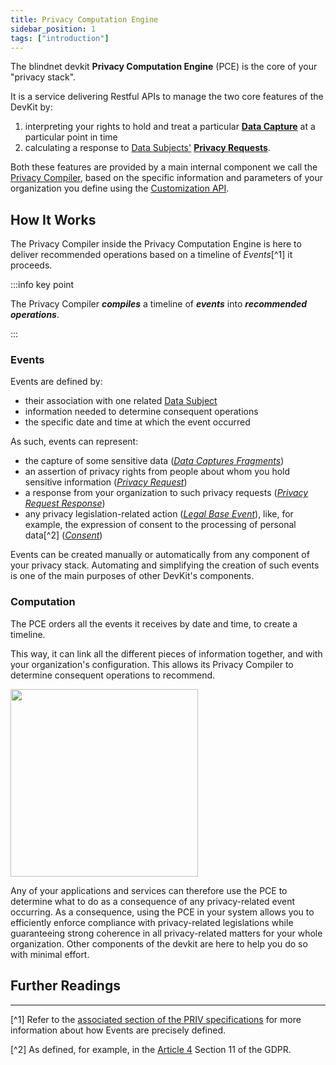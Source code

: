 ```yaml
---
title: Privacy Computation Engine
sidebar_position: 1
tags: ["introduction"]
---
```


The blindnet devkit **Privacy Computation Engine** (PCE) is the core of your "privacy stack".

It is a service delivering Restful APIs to manage the two core features of the DevKit by:

1. interpreting your rights to hold and treat a particular **[Data Capture](/docs/references/lexicon#data-capture)** at a particular point in time
2. calculating a response to [Data Subjects'](/docs/references/lexicon#data-subject) **[Privacy Requests](/docs/references/lexicon#privacy-request)**.

Both these features are provided by a main internal component we call the [Privacy Compiler](/docs/references/high-level-architecture#privacy-compiler), based on the specific information and parameters of your organization you define using the [Customization API](/docs/references/high-level-architecture#customization-api).

## How It Works

The Privacy Compiler inside the Privacy Computation Engine is here to deliver recommended operations based on a timeline of _Events_[^1] it proceeds.

:::info key point

The Privacy Compiler ***compiles*** a timeline of ***events*** into ***recommended operations***.

:::

<!-- TODO: "translate" https://github.com/blindnet-io/blindnet.dev/pull/43#discussion_r969901897

Possible operations recommended by the Privacy Compiler include (but aren't limited to):

- creating an archive when a user asks to access their data
- deleting or moving data when a user asks to delete it
- responses to Demands by compiling data subject's event timeline
- creating data archive for ACCESS and deleting data for DELETE requests and
- in case of timeline change, deleting data having data categories outside the timeline's privacy scope

-->

### Events

Events are defined by:

- their association with one related [Data Subject](/docs/references/lexicon#data-subject)
- information needed to determine consequent operations
- the specific date and time at which the event occurred

As such, events can represent:

- the capture of some sensitive data ([_Data Captures Fragments_](https://github.com/blindnet-io/product-management/blob/main/refs/schemas/priv/RFC-PRIV.md#data-capture-fragments))
- an assertion of privacy rights from people about whom you hold sensitive information ([_Privacy Request_](https://github.com/blindnet-io/product-management/blob/main/refs/schemas/priv/RFC-PRIV.md#privacy-request))
- a response from your organization to such privacy requests ([_Privacy Request Response_](https://github.com/blindnet-io/product-management/blob/main/refs/schemas/priv/RFC-PRIV.md#privacy-request-response))
- any privacy legislation-related action ([_Legal Base Event_](https://github.com/blindnet-io/product-management/blob/main/refs/schemas/priv/RFC-PRIV.md#legal-base-event)), like, for example, the expression of consent to the processing of personal data[^2] ([_Consent_](https://github.com/blindnet-io/product-management/blob/main/refs/schemas/priv/RFC-PRIV.md#consent))

Events can be created manually or automatically from any component of your privacy stack. Automating and simplifying the creation of such events is one of the main purposes of other DevKit's components.

### Computation

The PCE orders all the events it receives by date and time, to create a timeline.

This way, it can link all the different pieces of information together, and with your organization's configuration.
This allows its Privacy Compiler to determine consequent operations to recommend.

<img height="300" src="/img/how_it_works/PCEexplained.gif" />

Any of your applications and services can therefore use the PCE to determine what to do as a consequence of any privacy-related event occurring.
As a consequence, using the PCE in your system allows you to efficiently enforce compliance with privacy-related legislations while guaranteeing strong coherence in all privacy-related matters for your whole organization.
Other components of the devkit are here to help you do so with minimal effort.

## Further Readings

<DocCardList items={useCurrentSidebarCategory().items}/>

<hr />

[^1] Refer to the [associated section of the PRIV specifications](https://github.com/blindnet-io/product-management/blob/main/refs/schemas/priv/RFC-PRIV.md#events) for more information about how Events are precisely defined.

[^2] As defined, for example, in the [Article 4](https://gdpr-info.eu/art-4-gdpr/) Section 11 of the GDPR.
